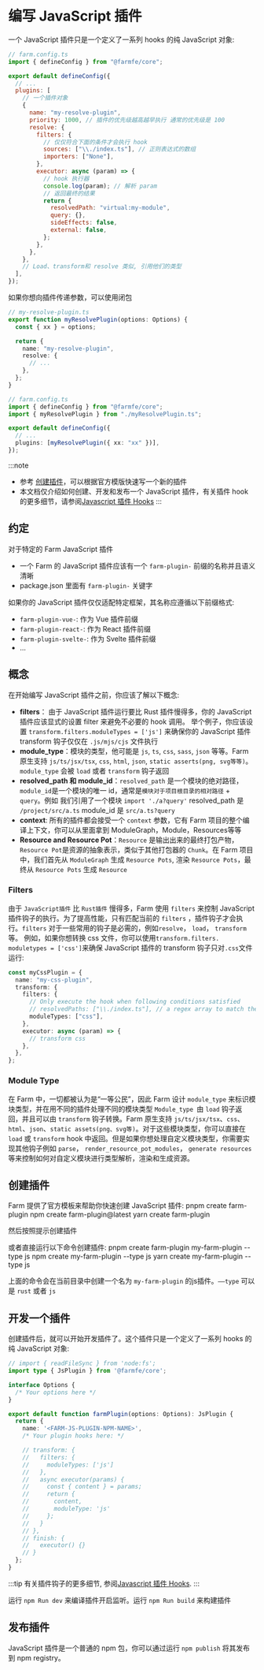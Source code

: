
# 编写 JavaScript 插件

一个 JavaScript 插件只是一个定义了一系列 hooks 的纯 JavaScript 对象:

```js
// farm.config.ts
import { defineConfig } from "@farmfe/core";

export default defineConfig({
  // ...
  plugins: [
    // 一个插件对象
    {
      name: "my-resolve-plugin",
      priority: 1000, // 插件的优先级越高越早执行 通常的优先级是 100
      resolve: {
        filters: {
          // 仅仅符合下面的条件才会执行 hook
          sources: ["\\./index.ts"], // 正则表达式的数组
          importers: ["None"],
        },
        executor: async (param) => {
          // hook 执行器
          console.log(param); // 解析 param
          // 返回最终的结果
          return {
            resolvedPath: "virtual:my-module",
            query: {},
            sideEffects: false,
            external: false,
          };
        },
      },
    },
    // Load、transform和 resolve 类似, 引用他们的类型
  ],
});
```

如果你想向插件传递参数，可以使用闭包

```ts
// my-resolve-plugin.ts
export function myResolvePlugin(options: Options) {
  const { xx } = options;

  return {
    name: "my-resolve-plugin",
    resolve: {
      // ...
    },
  };
}

// farm.config.ts
import { defineConfig } from "@farmfe/core";
import { myResolvePlugin } from "./myResolvePlugin.ts";

export default defineConfig({
  // ...
  plugins: [myResolvePlugin({ xx: "xx" })],
});
```
:::note
* 参考 [创建插件](#create-plugin)，可以根据官方模版快速写一个新的插件
* 本文档仅介绍如何创建、开发和发布一个 JavaScript 插件，有关插件 hook 的更多细节，请参阅[Javascript 插件 Hooks](/zh/docs/api/js-plugin-api)
:::

## 约定

对于特定的 Farm JavaScript 插件

- 一个 Farm 的 JavaScript 插件应该有一个 `farm-plugin-` 前缀的名称并且语义清晰
- package.json 里面有 `farm-plugin-` 关键字


如果你的 JavaScript 插件仅仅适配特定框架，其名称应遵循以下前缀格式:

- `farm-plugin-vue-`: 作为 Vue 插件前缀
- `farm-plugin-react-`: 作为 React 插件前缀
- `farm-plugin-svelte-`: 作为 Svelte 插件前缀
- ...

## 概念
在开始编写 JavaScript 插件之前，你应该了解以下概念:

* **filters**： 由于 JavaScript 插件运行要比 Rust 插件慢得多，你的 JavaScript 插件应该显式的设置 filter 来避免不必要的 hook 调用。 举个例子，你应该设置 `transform.filters.moduleTypes = ['js']` 来确保你的 JavaScript 插件 transform 钩子仅仅在 `.js/mjs/cjs` 文件执行
* **module_type**：模块的类型，他可能是 `js`, `ts`, `css`, `sass`, `json` 等等。Farm 原生支持 `js/ts/jsx/tsx`, `css`, `html`, `json`, `static asserts(png, svg等等)`。`module_type` 会被 `load` 或者 `transform` 钩子返回
* **resolved_path 和 module_id**：`resolved_path` 是一个模块的绝对路径，`module_id`是一个模块的唯一 id，通常是`模块对于项目根目录的相对路径` + `query`。例如 我们引用了一个模块 `import './a?query'` resolved_path 是 `/project/src/a.ts` module_id 是 `src/a.ts?query`
* **context**: 所有的插件都会接受一个 `context` 参数，它有 Farm 项目的整个编译上下文，你可以从里面拿到 ModuleGraph，Module，Resources等等
* **Resource and Resource Pot**：`Resource` 是输出出来的最终打包产物，` Resource Pot`是资源的抽象表示，类似于其他打包器的 `Chunk`。在 Farm 项目中，我们首先从 `ModuleGraph` 生成 `Resource Pots`, 渲染 `Resource Pots`，最终从 `Resource Pots` 生成 `Resource`


### Filters

由于 `JavaScript插件` 比 `Rust插件` 慢得多，Farm 使用 `filters` 来控制 JavaScript 插件钩子的执行。为了提高性能，只有匹配当前的 `filters` ，插件钩子才会执行。`filters` 对于一些常用的钩子是必需的，例如`resolve`， `load`， `transform`等。
例如，如果你想转换 css 文件，你可以使用`transform.filters. moduletypes = ['css']`来确保 JavaScript 插件的 transform 钩子只对`.css`文件运行:

```ts
const myCssPlugin = {
  name: "my-css-plugin",
  transform: {
    filters: {
      // Only execute the hook when following conditions satisfied
      // resolvedPaths: ["\\./index.ts"], // a regex array to match the resolvedPaths
      moduleTypes: ["css"],
    },
    executor: async (param) => {
      // transform css
    },
  },
};
```

### Module Type
在 Farm 中，一切都被认为是“一等公民”，因此 Farm 设计 `module_type` 来标识模块类型，并在用不同的插件处理不同的模块类型
`Module_type `由 `load` 钩子返回，并且可以由 `transform` 钩子转换。Farm 原生支持 `js/ts/jsx/tsx`、`css`、`html`、`json`、`static assets(png、svg等)`。对于这些模块类型，你可以直接在 `load` 或 `transform` hook 中返回。但是如果你想处理自定义模块类型，你需要实现其他钩子例如 `parse`， `render_resource_pot_modules`， `generate resources` 等来控制如何对自定义模块进行类型解析，渲染和生成资源。

## 创建插件

Farm 提供了官方模板来帮助你快速创建 JavaScript 插件:
<Tabs>
    <TabItem value="pnpm" label="pnpm">
      <CodeBlock>pnpm create farm-plugin</CodeBlock>
    </TabItem>
    <TabItem value="npm" label="npm">
      <CodeBlock>npm create farm-plugin@latest</CodeBlock>
    </TabItem>
    <TabItem value="yarn" label="yarn">
      <CodeBlock>yarn create farm-plugin</CodeBlock>
    </TabItem>
</Tabs>


然后按照提示创建插件

或者直接运行以下命令创建插件:
<Tabs>
  <TabItem value="pnpm" label="pnpm">
    <CodeBlock>pnpm create farm-plugin my-farm-plugin --type js</CodeBlock>
  </TabItem>
  <TabItem value="npm" label="npm">
    <CodeBlock>npm create my-farm-plugin --type js</CodeBlock>
  </TabItem>
  <TabItem value="yarn" label="yarn">
      <CodeBlock>yarn create my-farm-plugin --type js</CodeBlock>
  </TabItem>
</Tabs>

上面的命令会在当前目录中创建一个名为 `my-farm-plugin` 的js插件。`——type` 可以是 `rust` 或者 `js`

## 开发一个插件

创建插件后，就可以开始开发插件了。这个插件只是一个定义了一系列 hooks 的纯 JavaScript 对象:

```ts
// import { readFileSync } from 'node:fs';
import type { JsPlugin } from '@farmfe/core';

interface Options {
  /* Your options here */
}

export default function farmPlugin(options: Options): JsPlugin {
  return {
    name: '<FARM-JS-PLUGIN-NPM-NAME>',
    /* Your plugin hooks here: */

    // transform: {
    //   filters: {
    //     moduleTypes: ['js']
    //   },
    //   async executor(params) {
    //     const { content } = params;
    //     return {
    //       content,
    //       moduleType: 'js'
    //     };
    //   }
    // },
    // finish: {
    //   executor() {}
    // }
  };
}
```
:::tip
有关插件钩子的更多细节, 参阅[Javascript 插件 Hooks](/zh/docs/api/js-plugin-api).
:::

运行 `npm Run dev` 来编译插件开启监听。运行 `npm Run build` 来构建插件

## 发布插件
JavaScript 插件是一个普通的 npm 包，你可以通过运行 `npm publish` 将其发布到 npm registry。